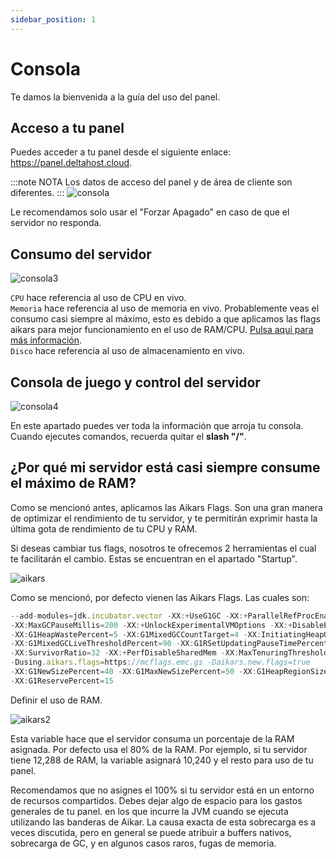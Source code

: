 ```yaml
---
sidebar_position: 1
---
```

# Consola

Te damos la bienvenida a la guía del uso del panel.
## Acceso a tu panel

Puedes acceder a tu panel desde el siguiente enlace: https://panel.deltahost.cloud.

:::note NOTA
Los datos de acceso del panel y de área de cliente son diferentes.
:::
![consola](/img/consola.png)

Le recomendamos solo usar el "Forzar Apagado" en caso de que el servidor no responda.
## Consumo del servidor
![consola3](/img/consola3.png)

`CPU` hace referencia al uso de CPU en vivo.<br/>
`Memoria` hace referencia al uso de memoria en vivo. Probablemente veas el consumo casi siempre al máximo, esto es debido a que aplicamos las flags aikars para mejor funcionamiento en el uso de RAM/CPU. [Pulsa aquí para más información](#por-qué-mi-servidor-está-casi-siempre-consume-el-máximo-de-ram).<br/>
`Disco` hace referencia al uso de almacenamiento en vivo.

## Consola de juego y control del servidor
![consola4](/img/consola4.png)

En este apartado puedes ver toda la información que arroja tu consola. Cuando ejecutes comandos, recuerda quitar el **slash "/"**.

## ¿Por qué mi servidor está casi siempre consume el máximo de RAM?

Como se mencionó antes, aplicamos las Aikars Flags. Son una gran manera de optimizar el rendimiento de tu servidor, y te permitirán exprimir hasta la última gota de rendimiento de tu CPU y RAM.

Si deseas cambiar tus flags, nosotros te ofrecemos 2 herramientas el cual te facilitarán el cambio. Estas se encuentran en el apartado "Startup".

![aikars](/img/aikars.png)

Como se mencionó, por defecto vienen las Aikars Flags. Las cuales son:

```jsx
--add-modules=jdk.incubator.vector -XX:+UseG1GC -XX:+ParallelRefProcEnabled 
-XX:MaxGCPauseMillis=200 -XX:+UnlockExperimentalVMOptions -XX:+DisableExplicitGC 
-XX:G1HeapWastePercent=5 -XX:G1MixedGCCountTarget=4 -XX:InitiatingHeapOccupancyPercent=15 
-XX:G1MixedGCLiveThresholdPercent=90 -XX:G1RSetUpdatingPauseTimePercent=5 
-XX:SurvivorRatio=32 -XX:+PerfDisableSharedMem -XX:MaxTenuringThreshold=1 
-Dusing.aikars.flags=https://mcflags.emc.gs -Daikars.new.flags=true 
-XX:G1NewSizePercent=40 -XX:G1MaxNewSizePercent=50 -XX:G1HeapRegionSize=16M 
-XX:G1ReservePercent=15
```

Definir el uso de RAM.

![aikars2](/img/aikars2.png)

Esta variable hace que el servidor consuma un porcentaje de la RAM asignada. Por defecto usa el 80% de la RAM. Por ejemplo, si tu servidor tiene 12,288 de RAM, la variable asignará 10,240 y el resto para uso de tu panel.

Recomendamos que no asignes el 100% si tu servidor está en un entorno de recursos compartidos. Debes dejar algo de espacio para los gastos generales de tu panel. en los que incurre la JVM cuando se ejecuta utilizando las banderas de Aikar. La causa exacta de esta sobrecarga es a veces discutida, pero en general se puede atribuir a buffers nativos, sobrecarga de GC, y en algunos casos raros, fugas de memoria.
